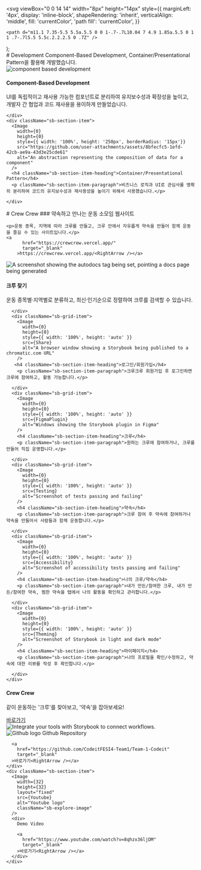 
  <svg
    viewBox="0 0 14 14"
    width="8px"
    height="14px"
    style={{
      marginLeft: '4px',
      display: 'inline-block',
      shapeRendering: 'inherit',
      verticalAlign: 'middle',
      fill: 'currentColor',
      'path fill': 'currentColor',
    }}
  >
    <path d="m11.1 7.35-5.5 5.5a.5.5 0 0 1-.7-.7L10.04 7 4.9 1.85a.5.5 0 1 1 .7-.7l5.5 5.5c.2.2.2.5 0 .7Z" />
  </svg>
);

<Meta title="CrewCrew" />

<div className="sb-container">
  <div className='sb-section-title'>
    # Development
    Component-Based Development, Container/Presentational Pattern을 활용해 개발했습니다.
  </div>
  <div className="sb-section">
    <div className="sb-section-item">
      <Image
        src="https://github.com/user-attachments/assets/95d20bd3-5fe5-461c-b5d7-50fbe006bf42"
        alt="component based development"
        width={0}
        height={0}
        style={{ width: '100%', height: '250px', borderRadius: '15px'}}
      />
      <h4 className="sb-section-item-heading">Component-Based Development</h4>
      <p className="sb-section-item-paragraph">UI를 독립적이고 재사용 가능한 컴포넌트로 분리하여 유지보수성과 확장성을 높이고, 개발자 간 협업과 코드 재사용을 용이하게 만들었습니다.</p>
      
    </div>
    <div className="sb-section-item">
      <Image 
        width={0}
        height={0}
        style={{ width: '100%', height: '250px', borderRadius: '15px'}}
        src="https://github.com/user-attachments/assets/8bfecfc5-1efd-42cb-ae9a-43d3e25cde61"
        alt="An abstraction representing the composition of data for a component"
      />
      <h4 className="sb-section-item-heading">Container/Presentational Pattern</h4>
      <p className="sb-section-item-paragraph">비즈니스 로직과 UI로 관심사를 명확히 분리하여 코드의 유지보수성과 재사용성을 높이기 위해서 사용했습니다.</p>
      
    </div>
    
  </div>
</div>
<div className="sb-container">
  <div className='sb-section-title'>
    # Crew Crew
    ### 약속하고 만나는 운동 소모임 웹사이트
    
    <p>운동 종목, 지역에 따라 크루를 만들고, 크루 안에서 자유롭게 약속을 만들어 함께 운동을 즐길 수 있는 사이트입니다.</p>
    <a
          href="https://crewcrew.vercel.app/"
          target="_blank"
        >https://crewcrew.vercel.app/<RightArrow /></a>
  </div>

  <div className="sb-section">
    <div className="sb-features-grid">
      <div className="sb-grid-item">
        <Image 
          width={0}
          height={0}
          style={{ width: '100%', height: 'auto' }} 
          src={Docs} 
          alt="A screenshot showing the autodocs tag being set, pointing a docs page being generated" 
        />
        <h4 className="sb-section-item-heading">크루 찾기</h4>
        <p className="sb-section-item-paragraph">운동 종목별·지역별로 분류하고, 최신·인기순으로 정렬하여 크루를 검색할 수 있습니다.</p>
       
      </div>
      <div className="sb-grid-item">
        <Image 
          width={0}
          height={0}
          style={{ width: '100%', height: 'auto' }} 
          src={Share} 
          alt="A browser window showing a Storybook being published to a chromatic.com URL" 
        />
       <h4 className="sb-section-item-heading">로그인/회원가입</h4>
        <p className="sb-section-item-paragraph">크루크루 회원가입 후 로그인하면 크루에 참여하고, 활동 가능합니다.</p>
         
      </div>
      <div className="sb-grid-item">
        <Image 
          width={0}
          height={0}
          style={{ width: '100%', height: 'auto' }} 
          src={FigmaPlugin} 
          alt="Windows showing the Storybook plugin in Figma" 
        />
        <h4 className="sb-section-item-heading">크루</h4>
        <p className="sb-section-item-paragraph">원하는 크루에 참여하거나, 크루를 만들어 직집 운영합니다.</p>
        
      </div>
      <div className="sb-grid-item">
        <Image 
          width={0}
          height={0}
          style={{ width: '100%', height: 'auto' }} 
          src={Testing} 
          alt="Screenshot of tests passing and failing" 
        />
        <h4 className="sb-section-item-heading">약속</h4>
        <p className="sb-section-item-paragraph">크루 참여 후 약속에 참여하거나 약속을 만들어서 사람들과 함께 운동합니다.</p>
        
      </div>
      <div className="sb-grid-item">
        <Image 
          width={0}
          height={0}
          style={{ width: '100%', height: 'auto' }} 
          src={Accessibility} 
          alt="Screenshot of accessibility tests passing and failing" 
        />
        <h4 className="sb-section-item-heading">나의 크루/약속</h4>
        <p className="sb-section-item-paragraph">내가 만든/참여한 크루, 내가 만든/참여한 약속, 찜한 약속을 탭에서 나의 활동을 확인하고 관리합니다.</p>
       
      </div>
      <div className="sb-grid-item">
        <Image 
          width={0}
          height={0}
          style={{ width: '100%', height: 'auto' }} 
          src={Theming} 
          alt="Screenshot of Storybook in light and dark mode" 
        />
        <h4 className="sb-section-item-heading">마이페이지</h4>
        <p className="sb-section-item-paragraph">나의 프로필을 확인/수정하고, 약속에 대한 리뷰를 작성 후 확인합니다.</p>
        
      </div>
    </div>
  </div>
</div>
<div className='sb-addon'>
  <div className='sb-addon-text'>
    <h4>Crew Crew</h4>
    <p className="sb-section-item-paragraph">같이 운동하는 '크루'를 찾아보고, '약속'을 잡아보세요!</p>
    <a
        href="https://crewcrew.vercel.app/"
        target="_blank"
      >바로가기<RightArrow /></a>
  </div>
  <div className='sb-addon-img'>
    <Image 
      width={650}
      height={347}
      src={AddonLibrary} 
      alt="Integrate your tools with Storybook to connect workflows." 
    />
  </div>
</div>

<div className="sb-section sb-socials">
    <div className="sb-section-item">
      <Image 
        width={32}
        height={32}
        layout="fixed"
        src={Github} 
        alt="Github logo" 
        className="sb-explore-image"
      />
      Github Repository

      <a
        href="https://github.com/CodeitFESI4-Team1/Team-1-Codeit"
        target="_blank"
      >바로가기<RightArrow /></a>
    </div>
    <div className="sb-section-item">
      <Image
        width={32}
        height={32}
        layout="fixed"
        src={Youtube}
        alt="Youtube logo"
        className="sb-explore-image"
      />
      <div>
        Demo Video

        <a
          href="https://www.youtube.com/watch?v=8qhzx36ljDM"
          target="_blank"
        >바로가기<RightArrow /></a>
      </div>
    </div>

</div>

<style>
  {`
  .sb-container {
    margin-bottom: 48px;
  }

  .sb-section {
    width: 100%;
    display: flex;
    flex-direction: row;
    gap: 20px;
  }

  img {
    object-fit: cover;
  }

  .sb-section-title {
    margin-bottom: 32px;
  }

  .sb-section a:not(h1 a, h2 a, h3 a) {
    font-size: 14px;
  }

  .sb-section-item, .sb-grid-item {
    flex: 1;
    display: flex;
    flex-direction: column;
  }

  .sb-section-item-heading {
    font-weight: bold;
    padding-top: 20px !important;
    padding-bottom: 5px !important;
    margin: 0 !important;
  }
  .sb-section-item-paragraph {
    margin: 0;
    padding-bottom: 10px;
  }

  .sb-chevron {
    margin-left: 5px;
  }

  .sb-features-grid {
    display: grid;
    grid-template-columns: repeat(2, 1fr);
    grid-gap: 32px 20px;
  }

  .sb-socials {
    display: grid;
    grid-template-columns: repeat(2, 1fr);
  }

  .sb-socials p {
    margin-bottom: 10px;
  }

  .sb-explore-image {
    max-height: 32px;
    align-self: flex-start;
  }

  .sb-addon {
    width: 100%;
    display: flex;
    align-items: center;
    position: relative;
    background-color: #EEF3F8;
    border-radius: 5px;
    border: 1px solid rgba(0, 0, 0, 0.05);
    background: #EEF3F8;
    height: 180px;
    margin-bottom: 48px;
    overflow: hidden;
  }

  .sb-addon-text {
    padding-left: 48px;
    max-width: 240px;
  }

  .sb-addon-text h4 {
    padding-top: 0px;
  }

  .sb-addon-img {
    position: absolute;
    left: 345px;
    top: 0;
    height: 100%;
    width: 200%;
    overflow: hidden;
  }

  .sb-addon-img img {
    width: 650px;
    transform: rotate(-15deg);
    margin-left: 40px;
    margin-top: -72px;
    box-shadow: 0 0 1px rgba(255, 255, 255, 0);
    backface-visibility: hidden;
  }

  @media screen and (max-width: 800px) {
    .sb-addon-img {
      left: 300px;
    }
  }

  @media screen and (max-width: 600px) {
    .sb-section {
      flex-direction: column;
    }

    .sb-features-grid {
      grid-template-columns: repeat(1, 1fr);
    }

    .sb-socials {
      grid-template-columns: repeat(2, 1fr);
    }

    .sb-addon {
      height: 280px;
      align-items: flex-start;
      padding-top: 32px;
      overflow: hidden;
    }

    .sb-addon-text {
      padding-left: 24px;
    }

    .sb-addon-img {
      right: 0;
      left: 0;
      top: 130px;
      bottom: 0;
      overflow: hidden;
      height: auto;
      width: 124%;
    }

    .sb-addon-img img {
      width: 1200px;
      transform: rotate(-12deg);
      margin-left: 0;
      margin-top: 48px;
      margin-bottom: -40px;
      margin-left: -24px;
    }
  }
  `}
</style>
